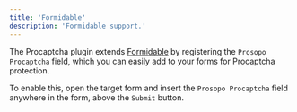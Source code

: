 ```yaml
---
title: 'Formidable'
description: 'Formidable support.'
---
```


The Procaptcha plugin extends [Formidable](https://wordpress.org/plugins/formidable/) by registering the `Prosopo Procaptcha` field, which you can easily add to your forms for Procaptcha protection.

To enable this, open the target form and insert the `Prosopo Procaptcha` field anywhere in the form, above the `Submit` button.
